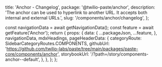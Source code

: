   title: 'Anchor - Changelog',
  package: '@twilio-paste/anchor',
  description: 'The anchor can be used to hyperlink to another URL. It accepts both internal and external URLs.',
  slug: '/components/anchor/changelog',
};




  const navigationData = await getNavigationData();
  const feature = await getFeature('Anchor');
  return {
    props: {
      data: {
        ...packageJson,
        ...feature,
      },
      navigationData,
      mdxHeadings,
      pageHeaderData: {
        categoryRoute: SidebarCategoryRoutes.COMPONENTS,
        githubUrl: 'https://github.com/twilio-labs/paste/tree/main/packages/paste-core/components/anchor',
        storybookUrl: '/?path=/story/components-anchor--default',
      },
    },
  };
};

<Changelog />
